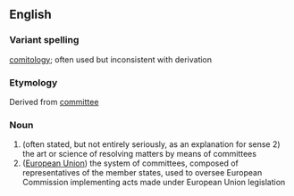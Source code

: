 ==English==
===Variant spelling===
[[comitology]]; often used but inconsistent with derivation
===Etymology===
Derived from [[committee]]
===Noun===
#(often stated, but not entirely seriously, as an explanation for sense 2) the art or science of resolving matters by means of committees
#([[European Union]]) the system of committees, composed of representatives of the member states, used to oversee European Commission implementing acts made under European Union legislation